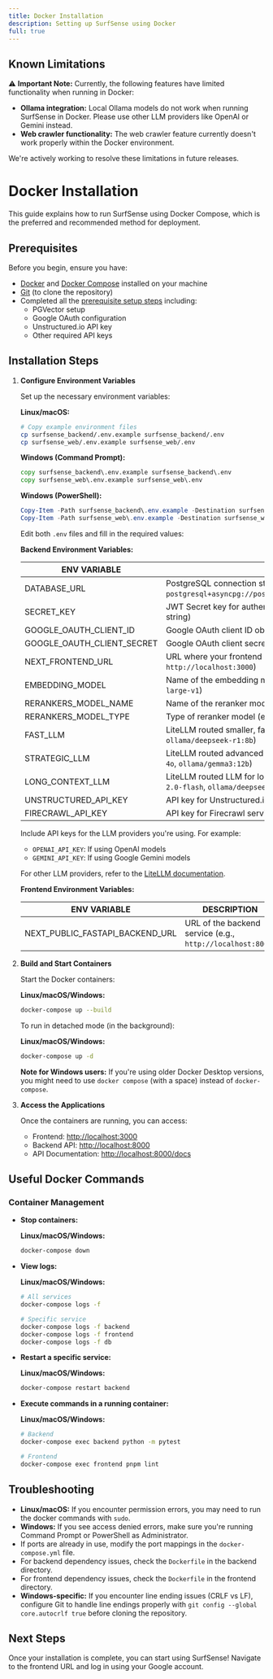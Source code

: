 ```yaml
---
title: Docker Installation
description: Setting up SurfSense using Docker 
full: true
---
```

## Known Limitations

⚠️ **Important Note:** Currently, the following features have limited functionality when running in Docker:

- **Ollama integration:** Local Ollama models do not work when running SurfSense in Docker. Please use other LLM providers like OpenAI or Gemini instead.
- **Web crawler functionality:** The web crawler feature currently doesn't work properly within the Docker environment.

We're actively working to resolve these limitations in future releases.


# Docker Installation 

This guide explains how to run SurfSense using Docker Compose, which is the preferred and recommended method for deployment.

## Prerequisites

Before you begin, ensure you have:

- [Docker](https://docs.docker.com/get-docker/) and [Docker Compose](https://docs.docker.com/compose/install/) installed on your machine
- [Git](https://git-scm.com/downloads) (to clone the repository)
- Completed all the [prerequisite setup steps](/docs) including:
  - PGVector setup
  - Google OAuth configuration
  - Unstructured.io API key
  - Other required API keys

## Installation Steps

1. **Configure Environment Variables**
   
   Set up the necessary environment variables:
   
   **Linux/macOS:**
   ```bash
   # Copy example environment files
   cp surfsense_backend/.env.example surfsense_backend/.env
   cp surfsense_web/.env.example surfsense_web/.env
   ```
   
   **Windows (Command Prompt):**
   ```cmd
   copy surfsense_backend\.env.example surfsense_backend\.env
   copy surfsense_web\.env.example surfsense_web\.env
   ```
   
   **Windows (PowerShell):**
   ```powershell
   Copy-Item -Path surfsense_backend\.env.example -Destination surfsense_backend\.env
   Copy-Item -Path surfsense_web\.env.example -Destination surfsense_web\.env
   ```

   Edit both `.env` files and fill in the required values:

   **Backend Environment Variables:**

   | ENV VARIABLE | DESCRIPTION |
   |--------------|-------------|
   | DATABASE_URL | PostgreSQL connection string (e.g., `postgresql+asyncpg://postgres:postgres@localhost:5432/surfsense`) |
   | SECRET_KEY | JWT Secret key for authentication (should be a secure random string) |
   | GOOGLE_OAUTH_CLIENT_ID | Google OAuth client ID obtained from Google Cloud Console |
   | GOOGLE_OAUTH_CLIENT_SECRET | Google OAuth client secret obtained from Google Cloud Console |
   | NEXT_FRONTEND_URL | URL where your frontend application is hosted (e.g., `http://localhost:3000`) |
   | EMBEDDING_MODEL | Name of the embedding model (e.g., `mixedbread-ai/mxbai-embed-large-v1`) |
   | RERANKERS_MODEL_NAME | Name of the reranker model (e.g., `ms-marco-MiniLM-L-12-v2`) |
   | RERANKERS_MODEL_TYPE | Type of reranker model (e.g., `flashrank`) |
   | FAST_LLM | LiteLLM routed smaller, faster LLM (e.g., `openai/gpt-4o-mini`, `ollama/deepseek-r1:8b`) |
   | STRATEGIC_LLM | LiteLLM routed advanced LLM for complex tasks (e.g., `openai/gpt-4o`, `ollama/gemma3:12b`) |
   | LONG_CONTEXT_LLM | LiteLLM routed LLM for longer context windows (e.g., `gemini/gemini-2.0-flash`, `ollama/deepseek-r1:8b`) |
   | UNSTRUCTURED_API_KEY | API key for Unstructured.io service for document parsing |
   | FIRECRAWL_API_KEY | API key for Firecrawl service for web crawling |

   Include API keys for the LLM providers you're using. For example:
   - `OPENAI_API_KEY`: If using OpenAI models
   - `GEMINI_API_KEY`: If using Google Gemini models
   
   For other LLM providers, refer to the [LiteLLM documentation](https://docs.litellm.ai/docs/providers).

   **Frontend Environment Variables:**

   | ENV VARIABLE | DESCRIPTION |
   |--------------|-------------|
   | NEXT_PUBLIC_FASTAPI_BACKEND_URL | URL of the backend service (e.g., `http://localhost:8000`) |

2. **Build and Start Containers**
   
   Start the Docker containers:
   
   **Linux/macOS/Windows:**
   ```bash
   docker-compose up --build
   ```

   To run in detached mode (in the background):
   
   **Linux/macOS/Windows:**
   ```bash
   docker-compose up -d
   ```

   **Note for Windows users:** If you're using older Docker Desktop versions, you might need to use `docker compose` (with a space) instead of `docker-compose`.

3. **Access the Applications**
   
   Once the containers are running, you can access:
   - Frontend: [http://localhost:3000](http://localhost:3000)
   - Backend API: [http://localhost:8000](http://localhost:8000)
   - API Documentation: [http://localhost:8000/docs](http://localhost:8000/docs)

## Useful Docker Commands

### Container Management

- **Stop containers:**
  
  **Linux/macOS/Windows:**
  ```bash
  docker-compose down
  ```

- **View logs:**
  
  **Linux/macOS/Windows:**
  ```bash
  # All services
  docker-compose logs -f
  
  # Specific service
  docker-compose logs -f backend
  docker-compose logs -f frontend
  docker-compose logs -f db
  ```

- **Restart a specific service:**
  
  **Linux/macOS/Windows:**
  ```bash
  docker-compose restart backend
  ```

- **Execute commands in a running container:**
  
  **Linux/macOS/Windows:**
  ```bash
  # Backend
  docker-compose exec backend python -m pytest
  
  # Frontend
  docker-compose exec frontend pnpm lint
  ```

## Troubleshooting

- **Linux/macOS:** If you encounter permission errors, you may need to run the docker commands with `sudo`.
- **Windows:** If you see access denied errors, make sure you're running Command Prompt or PowerShell as Administrator.
- If ports are already in use, modify the port mappings in the `docker-compose.yml` file.
- For backend dependency issues, check the `Dockerfile` in the backend directory.
- For frontend dependency issues, check the `Dockerfile` in the frontend directory.
- **Windows-specific:** If you encounter line ending issues (CRLF vs LF), configure Git to handle line endings properly with `git config --global core.autocrlf true` before cloning the repository.


## Next Steps

Once your installation is complete, you can start using SurfSense! Navigate to the frontend URL and log in using your Google account. 